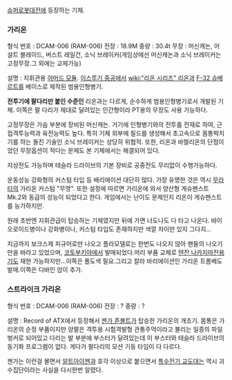 [[슈퍼로봇대전]]에 등장하는 기체.

=== 가리온 ===
형식 번호 : DCAM-006 (RAM-006)
전장 : 18.9M
중량 : 30.4t
무장 : 머신캐논, 어설트 블레이드, 버스트 레일건, 소닉 브레이커(게임상에선 머신캐논과 소닉 브레이커는 고정무장.그 외에는 교체가능) 

설명 : 지휘관용 [[아머드 모듈]]. [[이스루기 중공]]에서 [[wiki:"리온 시리즈" 리온]]과 [[F-32 슈베르트]]를 베이스로 제작된 범용인형병기.

'''전투기에 팔다리만 붙인 수준인''' 리온과는 다르게, 순수하게 범용인형병기로서 개발된 기체. 이쪽은 팔 다리가 제대로 달려있는 인간형이라 PT용의 무장도 사용 가능하다.

고정무장은 가슴 부분에 장비된 머신캐논. 거기에 인형병기와의 전투를 전재로 하여, 근접격투능력과 육전능력도 높다. 특히 기체 외부에 필드를 생성해서 초고속으로 몸통박치기를 하는 돌진 기술인 소닉 브레이커는 상당히 위협적. 또한, 리온과 바렐리온의 단점이었던 무장옵션이 적다는 문제도 본 기체에서는 해결되어 있다.

지상전도 가능하며 테슬라 드라이브의 기본 장비로 공중전도 무리없이 수행가능하다.

운동성능 강화형의 커스텀 타입 등 배리에이션 대단히 많다. 가장 유명한 것은 역시 [[무라타]]의 가리온 커스텀 "무명". 또한 설정에 따르면 가리온에 와서 양산형 게슈펜스트 Mk.2와 동급의 성능이 되었다고 한다. 게임에서는 난이도 문제인지 리온이 게슈펜스트를 능가하지만.

원래 초반엔 지휘관급이 탑승하는 기체였지만 뒤에 가면 너도나도 다 타고 나온다. 바이오로이드병이나 강화병이나, 커스텀 타입도 존재하지만 색깔 차이만 있지 그다지...

지금까지 보크스제 피규어로만 나오고 플라모델로는 한번도 나오지 않아 팬들의 나오기만을 바라고 있었으며, [[코토부키야]]에서 발매되었다.머리 부품 교체로 [[텐잔 나카지마]]전용기도 재현 가능하지만...이쪽은 풀도색 필요.그리고 칼라 바리에이션인 가리온 트롬베도 발매.이쪽은 디바인 암이 추가.

=== 스트라이크 가리온 ===
형식 번호 : DCAM-006 (RAM-006)
전장 : ?
중량 : ?

설명 : Record of ATX에서 등장해서 [[젠가 존볼트]]가 탑승한 가리온의 개조기. 몸통은 가리온의 순정 부품이지만 양팔은 격투용 시험격발형 관통주먹이라고 불리는 일종의 파일벙커로 되어있고 다리는 발 부분에 부스터가 달려있는데 이 부스터와 테슬라 드라이브의 동기화 프로그램이 없다. 게다가 팔다리의 모션 기동 타임이 다 다르다.

젠가는 이런걸 몰면서 [[알트아이젠]]과 호각 이상으로 붙으면서 [[특수전기 교도대]]는 역시 괴수집단이라는 사실을 다시한번 알렸다.
